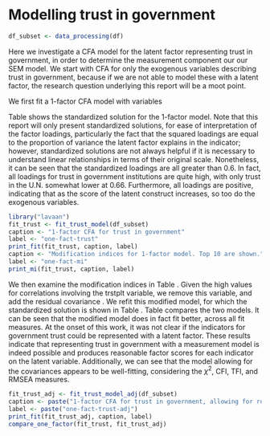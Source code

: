 # Modelling trust in government
```r
df_subset <- data_processing(df)
```

Here we investigate a CFA model for the latent factor representing trust in government, 
in order to determine the measurement component our our SEM model. We start with CFA 
for only the exogenous variables describing trust in government, because if 
we are not able to model these with a latent factor, the research question underlying this 
report will be a moot point.

We first fit a 1-factor CFA model with variables 
\begin{verbatim}
gov_trust =~ trstprl + trstprt + trstplt  + trstep + trstun
\end{verbatim}

Table \ref{tab:one-fact-trust} shows the standardized solution for the 1-factor model.
Note that this report will only present standardized solutions, for ease of interpretation of the
factor loadings, particularly the fact that the squared loadings are equal to the proportion of 
variance the latent factor explains in the indicator; however, standardized solutions are not always helpful
if it is necessary to understand linear relationships in terms of their original scale. 
Nonetheless, it can be seen that the standardized loadings are all greater than $0.6$. In fact, all loadings for trust in government institutions are quite high, with only trust in the U.N. somewhat lower at $0.66$. Furthermore, all loadings are positive,
indicating that as the score of the latent construct increases, so too do the 
exogenous variables.

```r
library("lavaan")
fit_trust <- fit_trust_model(df_subset)
caption <- "1-factor CFA for trust in government"
label <- "one-fact-trust"
print_fit(fit_trust, caption, label)
caption <- "Modification indices for 1-factor model. Top 10 are shown."
label <- "one-fact-mi"
print_mi(fit_trust, caption, label)
```
We then examine the modification indices in Table \ref{tab:one-fact-mi}. Given the
high values for correlations involving the trstplt variable, we remove this variable, and add the residual covariance 
\verb+trstep ~~ trstun+. We refit this modified model, for which the standardized solution
is shown in Table \ref{tab:one-fact-trust-adj}. Table \ref{tab:one-fact-compare} 
compares the two models. It can be seen that the modified model
does in fact fit better, across all fit measures. At the onset of this work, 
it was not clear if the indicators for government trust could be represented 
with a latent factor. These results indicate that representing trust in government with a measurement model 
is indeed possible and produces reasonable factor scores for each indicator on the latent variable. Additionally, 
we can see that the model allowing for the covariances appears to be well-fitting, 
considering the $\chi^2$, CFI, TFI, and RMSEA measures.
```r
fit_trust_adj <- fit_trust_model_adj(df_subset)
caption <- paste("1-factor CFA for trust in government, allowing for residual covariances")
label <- paste("one-fact-trust-adj")
print_fit(fit_trust_adj, caption, label)
compare_one_factor(fit_trust, fit_trust_adj)
```
